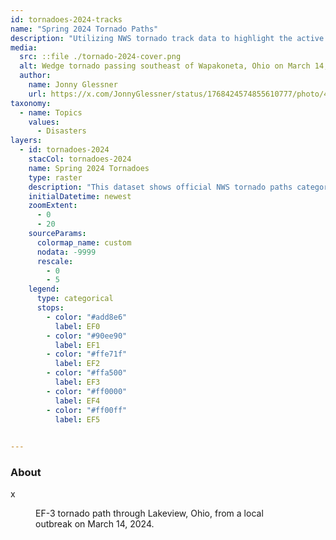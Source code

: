 ```yaml
---
id: tornadoes-2024-tracks
name: "Spring 2024 Tornado Paths"
description: "Utilizing NWS tornado track data to highlight the active Spring 2024 season."
media:
  src: ::file ./tornado-2024-cover.png
  alt: Wedge tornado passing southeast of Wapakoneta, Ohio on March 14, 2024.
  author:
    name: Jonny Glessner
    url: https://x.com/JonnyGlessner/status/1768424574855610777/photo/4
taxonomy:
  - name: Topics
    values:
      - Disasters
layers:
  - id: tornadoes-2024
    stacCol: tornadoes-2024
    name: Spring 2024 Tornadoes
    type: raster
    description: "This dataset shows official NWS tornado paths categorized by EF rating for each point in the track."
    initialDatetime: newest
    zoomExtent:
      - 0
      - 20
    sourceParams:
      colormap_name: custom
      nodata: -9999
      rescale:
        - 0
        - 5
    legend:
      type: categorical
      stops:
        - color: "#add8e6"
          label: EF0
        - color: "#90ee90"
          label: EF1
        - color: "#ffe71f"
          label: EF2
        - color: "#ffa500"
          label: EF3
        - color: "#ff0000"
          label: EF4
        - color: "#ff00ff"
          label: EF5

  
---
```


<Block>
  <Prose>

  ### About

  x
  </Prose>
</Block>

<Block type='full'>

<Figure>
  <Map
    center={[-83.924, 40.487]}
    zoom={13.5}
    datasetId='tornadoes-2024-tracks'
    layerId='tornadoes-2024'
    dateTime='2024-05-31'
  />
  <Caption
    attrAuthor='NASA'
    attrUrl='https://nasa.gov/'
  >
    EF-3 tornado path through Lakeview, Ohio, from a local outbreak on March 14, 2024.
  </Caption>
</Figure>

</Block>


